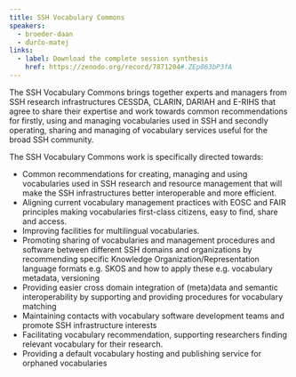 ```yaml
---
title: SSH Vocabulary Commons
speakers:
  - broeder-daan
  - ďurčo-matej
links:
  - label: Download the complete session synthesis
    href: https://zenodo.org/record/7871204#.ZEp863bP3fA
---
```

The SSH Vocabulary Commons brings together experts and managers from SSH research infrastructures CESSDA, CLARIN, DARIAH and E-RIHS that agree to share their expertise and work towards common recommendations for firstly, using and managing vocabularies used in SSH and secondly operating, sharing and managing of vocabulary services useful for the broad SSH community.

The SSH Vocabulary Commons work is specifically directed towards:

* Common recommendations for creating, managing and using vocabularies used in SSH research and resource management that will make the SSH infrastructures better interoperable and more efficient.
* Aligning current vocabulary management practices with EOSC and FAIR principles making vocabularies first-class citizens, easy to find, share and access.
* Improving facilities for multilingual vocabularies.
* Promoting sharing of vocabularies and management procedures and software between different SSH domains and organizations by recommending specific Knowledge Organization/Representation language formats e.g. SKOS and how to apply these e.g. vocabulary metadata, versioning
* Providing easier cross domain integration of (meta)data and semantic interoperability by supporting and providing procedures for vocabulary matching
* Maintaining contacts with vocabulary software development teams and promote SSH infrastructure interests
* Facilitating vocabulary recommendation, supporting researchers finding relevant vocabulary for their research.
* Providing a default vocabulary hosting and publishing service for orphaned vocabularies

